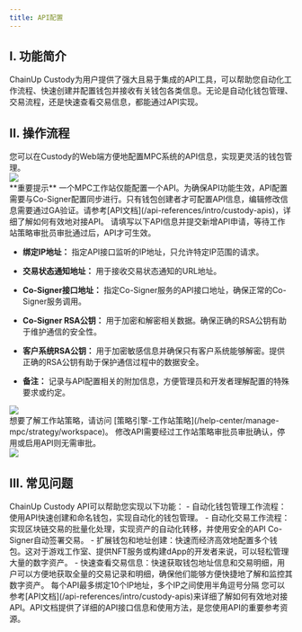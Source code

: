 ```yaml
---
title: API配置
---
```


## I. 功能简介

ChainUp Custody为用户提供了强大且易于集成的API工具，可以帮助您自动化工作流程、快速创建并配置钱包并接收有关钱包各类信息。无论是自动化钱包管理、交易流程，还是快速查看交易信息，都能通过API实现。

## II. 操作流程

<Steps>

<Step title="配置API">
您可以在Custody的Web端方便地配置MPC系统的API信息，实现更灵活的钱包管理。

<div className="w-full flex items-center justify-center">
    <img src="/images/user-guide/apicn.png"/>
</div>



<Warning>
**重要提示**
一个MPC工作站仅能配置一个API。为确保API功能生效，API配置需要与Co-Signer配置同步进行。只有钱包创建者才可配置API信息，编辑修改信息需要通过GA验证。请参考[API文档](/api-references/intro/custody-apis)，详细了解如何有效地对接API。
</Warning>

</Step>


<Step title="API字段填写">
请填写以下API信息并提交新增API申请，等待工作站策略审批员审批通过后，API才可生效。


* **绑定IP地址：** 指定API接口监听的IP地址，只允许特定IP范围的请求。

* **交易状态通知地址：** 用于接收交易状态通知的URL地址。

* **Co-Signer接口地址：** 指定Co-Signer服务的API接口地址，确保正常的Co-Signer服务调用。

* **Co-Signer RSA公钥：** 用于加密和解密相关数据。确保正确的RSA公钥有助于维护通信的安全性。

* **客户系统RSA公钥：** 用于加密敏感信息并确保只有客户系统能够解密。提供正确的RSA公钥有助于保护通信过程中的数据安全。

* **备注：** 记录与API配置相关的附加信息，方便管理员和开发者理解配置的特殊要求或约定。

<div className="w-full flex items-center justify-center">
    <img src="/images/user-guide/api2cn.png"/>
</div>

<Tip> 
想要了解工作站策略，请访问 [策略引擎-工作站策略](/help-center/manage-mpc/strategy/workspace)。
</Tip>

</Step>

<Step title="编辑或停用API">
修改API需要经过工作站策略审批员审批确认，停用或启用API则无需审批。
<div className="w-full flex items-center justify-center">
    <img src="/images/user-guide/api4cn.png"/>
</div>




</Step>
</Steps>

## III. 常见问题

<Accordion title="我可以使用ChainUp Custody API做什么？">
ChainUp Custody API可以帮助您实现以下功能：
- 自动化钱包管理工作流程：使用API快速创建和命名钱包，实现自动化的钱包管理。
- 自动化交易工作流程：实现区块链交易的批量化处理，实现资产的自动化转移，并使用安全的API Co-Signer自动签署交易。
- 扩展钱包和地址创建：快速而经济高效地配置多个钱包。这对于游戏工作室、提供NFT服务或构建dApp的开发者来说，可以轻松管理大量的数字资产。
- 快速查看交易信息：快速获取钱包地址信息和交易明细，用户可以方便地获取全量的交易记录和明细，确保他们能够方便快捷地了解和监控其数字资产。
</Accordion>

<Accordion title="如果我有多个IP地址，应如何配置？">
每个API最多绑定10个IP地址，多个IP之间使用半角逗号分隔
</Accordion>

<Accordion title="我如何使用API文档？">
您可以参考[API文档](/api-references/intro/custody-apis)来详细了解如何有效地对接API。API文档提供了详细的API接口信息和使用方法，是您使用API的重要参考资源。
</Accordion>

